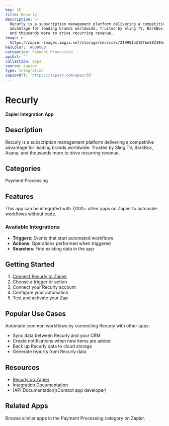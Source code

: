 ```yaml
---
key: 35
title: Recurly
description: >-
  Recurly is a subscription management platform delivering a competitive
  advantage for leading brands worldwide. Trusted by Sling TV, BarkBox, Asana,
  and thousands more to drive recurring revenue.
image: >-
  https://zapier-images.imgix.net/storage/services/219951a210fbe582395deb3b28c90d85.png?auto=format%2Ccompress&ixlib=python-3.0.0&q=50
hexColor: '#000000'
categories: Payment Processing
apiUrl: ''
collection: Apps
source: zapier
type: Integration
zapierUrl: 'https://zapier.com/apps/35'
---
```

# Recurly

**Zapier Integration App**

## Description

Recurly is a subscription management platform delivering a competitive advantage for leading brands worldwide. Trusted by Sling TV, BarkBox, Asana, and thousands more to drive recurring revenue.

## Categories

Payment Processing

## Features

This app can be integrated with 7,000+ other apps on Zapier to automate workflows without code.

### Available Integrations

- **Triggers**: Events that start automated workflows
- **Actions**: Operations performed when triggered
- **Searches**: Find existing data in the app

## Getting Started

1. [Connect Recurly to Zapier](https://zapier.com/apps/35)
2. Choose a trigger or action
3. Connect your Recurly account
4. Configure your automation
5. Test and activate your Zap

## Popular Use Cases

Automate common workflows by connecting Recurly with other apps:

- Sync data between Recurly and your CRM
- Create notifications when new items are added
- Back up Recurly data to cloud storage
- Generate reports from Recurly data

## Resources

- [Recurly on Zapier](https://zapier.com/apps/35)
- [Integration Documentation](https://zapier.com/apps/35/integrations)
- [API Documentation](Contact app developer)

## Related Apps

Browse similar apps in the Payment Processing category on Zapier.
